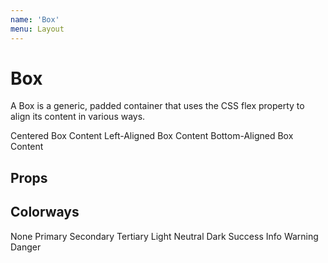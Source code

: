 ```yaml
---
name: 'Box'
menu: Layout
---
```




# Box

A Box is a generic, padded container that uses the CSS flex property to align its content in various ways.

<Playground>
  <WrapperInline>
    <Box colorway="primary" width="200px" height="200px">Centered Box Content</Box>
  </WrapperInline>
  <WrapperInline>
    <Box colorway="dark" width="200px" height="200px" x="left">Left-Aligned Box Content</Box>
  </WrapperInline>
  <WrapperInline>
    <Box colorway="tertiary" width="200px" height="200px" y="bottom">Bottom-Aligned Box Content</Box>
  </WrapperInline>
</Playground>

## Props

<Props of={Box} />

## Colorways

<Playground>
  <WrapperInline>
    <Box>None</Box>
  </WrapperInline>
  <WrapperInline>
    <Box colorway="primary">Primary</Box>
  </WrapperInline>
  <WrapperInline>
    <Box colorway="secondary">Secondary</Box>
  </WrapperInline>
  <WrapperInline>
    <Box colorway="tertiary">Tertiary</Box>
  </WrapperInline>
  <WrapperInline>
    <Box colorway="light">Light</Box>
  </WrapperInline>
  <WrapperInline>
    <Box colorway="neutral">Neutral</Box>
  </WrapperInline>
  <WrapperInline>
    <Box colorway="dark">Dark</Box>
  </WrapperInline>
  <WrapperInline>
    <Box colorway="success">Success</Box>
  </WrapperInline>
  <WrapperInline>
    <Box colorway="info">Info</Box>
  </WrapperInline>
  <WrapperInline>
    <Box colorway="warning">Warning</Box>
  </WrapperInline>
  <WrapperInline>
    <Box colorway="danger">Danger</Box>
  </WrapperInline>
</Playground>
